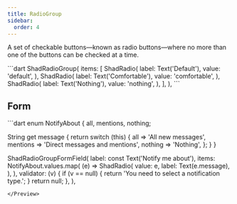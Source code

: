 ```yaml
---
title: RadioGroup
sidebar:
  order: 4
---
```


A set of checkable buttons—known as radio buttons—where no more than one of the buttons can be checked at a time.

<Preview src="radio-group">
 ```dart
ShadRadioGroup<String>(
  items: [
    ShadRadio(
      label: Text('Default'),
      value: 'default',
    ),
    ShadRadio(
      label: Text('Comfortable'),
      value: 'comfortable',
    ),
    ShadRadio(
      label: Text('Nothing'),
      value: 'nothing',
    ),
  ],
),
```
</Preview>

## Form

<Preview src="form?style=radioField" minHeight="300px">
 ```dart
enum NotifyAbout {
  all,
  mentions,
  nothing;

  String get message {
    return switch (this) {
      all => 'All new messages',
      mentions => 'Direct messages and mentions',
      nothing => 'Nothing',
    };
  }
}

ShadRadioGroupFormField<NotifyAbout>(
  label: const Text('Notify me about'),
  items: NotifyAbout.values.map(
    (e) => ShadRadio(
      value: e,
      label: Text(e.message),
    ),
  ),
  validator: (v) {
    if (v == null) {
      return 'You need to select a notification type.';
    }
    return null;
  },
),
```
</Preview>
